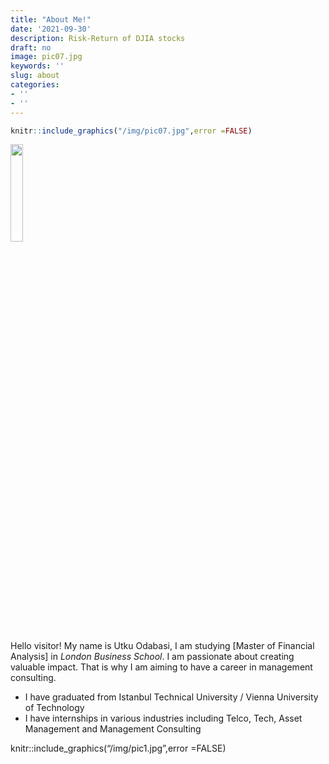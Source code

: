 ```yaml
---
title: "About Me!"
date: '2021-09-30'
description: Risk-Return of DJIA stocks
draft: no
image: pic07.jpg
keywords: ''
slug: about
categories:
- ''
- ''
---
```

  
  
  
  
```r
knitr::include_graphics("/img/pic07.jpg",error =FALSE) 
```

![](pic07.jpg ){width=20%}

Hello visitor! My name is Utku Odabasi, I am studying [Master of Financial Analysis] in *London Business School*. I am passionate about creating valuable impact. That is why I am aiming to have a career in management consulting.

* I have graduated from Istanbul Technical University / Vienna University of Technology
* I have internships in various industries including Telco, Tech, Asset Management and Management Consulting

knitr::include_graphics("/img/pic1.jpg",error =FALSE)